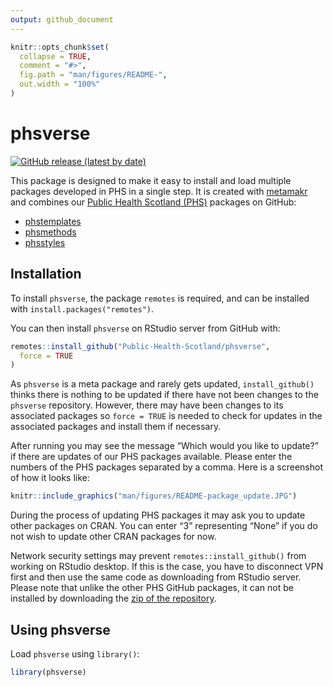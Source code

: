```yaml
---
output: github_document
---
```


<!-- README.md is generated from README.Rmd. Please edit that file -->

```r
knitr::opts_chunk$set(
  collapse = TRUE,
  comment = "#>",
  fig.path = "man/figures/README-",
  out.width = "100%"
)
```

# phsverse

[![GitHub release (latest by date)](https://img.shields.io/github/v/release/Public-Health-Scotland/phsverse)](https://github.com/Public-Health-Scotland/phsverse/releases/latest)


This package is designed to make it easy to install and load multiple packages developed in PHS in a single step. It is created with [metamakr](https://github.com/jdtrat/metamakr) and
combines our [Public Health Scotland (PHS)](https://www.publichealthscotland.scot/) packages on GitHub:

- [phstemplates](https://github.com/Public-Health-Scotland/phstemplates)
- [phsmethods](https://github.com/Public-Health-Scotland/phsmethods)
- [phsstyles](https://github.com/Public-Health-Scotland/phsstyles)

## Installation

To install `phsverse`, the package `remotes` is required, and can be installed with `install.packages("remotes")`.

You can then install `phsverse` on RStudio server from GitHub with:

```r
remotes::install_github("Public-Health-Scotland/phsverse",
  force = TRUE
)
```

As `phsverse` is a meta package and rarely gets updated, `install_github()` thinks there is nothing to be updated if there have not been changes to the `phsverse` repository. However, there may have been changes to its associated packages so `force = TRUE` is needed to check for updates in the associated packages and install them if necessary. 

After running you may see the message "Which would you like to update?" if there are updates of our PHS packages available. Please enter the numbers of the PHS packages separated by a comma. Here is a screenshot of how it looks like:

```r
knitr::include_graphics("man/figures/README-package_update.JPG")
```

During the process of updating PHS packages it may ask you to update other packages on CRAN. You can enter "3" representing "None" if you do not wish to update other CRAN packages for now.

Network security settings may prevent `remotes::install_github()` from working on RStudio desktop. If this is the case, you have to disconnect VPN first and then use the same code as downloading from RStudio server. Please note that unlike the other PHS GitHub packages, it can not be installed by downloading the [zip of the repository](https://github.com/Public-Health-Scotland/phsverse/archive/master.zip). 

## Using phsverse

Load `phsverse` using `library()`:

```r
library(phsverse)
```
